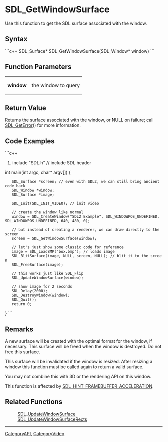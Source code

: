 <!-- pragma section-numbers off -->
<!-- pragma camelcase off -->

= SDL_GetWindowSurface =
Use this function to get the SDL surface associated with the window.


== Syntax ==
```c++
SDL_Surface* SDL_GetWindowSurface(SDL_Window* window)
```

== Function Parameters ==
{|
|'''window'''
|the window to query
|}

== Return Value ==
Returns the surface associated with the window, or NULL on failure; call [[SDL_GetError]]() for more information.

== Code Examples ==
```c++
#include "SDL.h" // include SDL header

int main(int argc, char* argv[])
{
    SDL_Surface *screen; // even with SDL2, we can still bring ancient code back
    SDL_Window *window;
    SDL_Surface *image;

    SDL_Init(SDL_INIT_VIDEO); // init video

    // create the window like normal
    window = SDL_CreateWindow("SDL2 Example", SDL_WINDOWPOS_UNDEFINED, SDL_WINDOWPOS_UNDEFINED, 640, 480, 0);

    // but instead of creating a renderer, we can draw directly to the screen
    screen = SDL_GetWindowSurface(window);

    // let's just show some classic code for reference
    image = SDL_LoadBMP("box.bmp"); // loads image
    SDL_BlitSurface(image, NULL, screen, NULL); // blit it to the screen
    SDL_FreeSurface(image);

    // this works just like SDL_Flip
    SDL_UpdateWindowSurface(window);

    // show image for 2 seconds
    SDL_Delay(2000);
    SDL_DestroyWindow(window);
    SDL_Quit();
    return 0;
}
```

== Remarks ==
A new surface will be created with the optimal format for the window, if necessary. This surface will be freed when the window is destroyed. Do not free this surface.

This surface will be invalidated if the window is resized. After resizing a window this function must be called again to return a valid surface.

You may not combine this with 3D or the rendering API on this window.

This function is affected by [[SDL_HINT_FRAMEBUFFER_ACCELERATION]].

== Related Functions ==
:[[SDL_UpdateWindowSurface]]
:[[SDL_UpdateWindowSurfaceRects]]

----
[[CategoryAPI]], [[CategoryVideo]]

